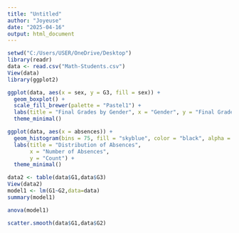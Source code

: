```yaml
---
title: "Untitled"
author: "Joyeuse"
date: "2025-04-16"
output: html_document
---
```



```r
setwd("C:/Users/USER/OneDrive/Desktop")
library(readr)
data <- read.csv("Math-Students.csv")
View(data)
library(ggplot2)

ggplot(data, aes(x = sex, y = G3, fill = sex)) +
  geom_boxplot() +
  scale_fill_brewer(palette = "Pastel1") +
  labs(title = "Final Grades by Gender", x = "Gender", y = "Final Grade (G3)") +
  theme_minimal()

ggplot(data, aes(x = absences)) +
  geom_histogram(bins = 75, fill = "skyblue", color = "black", alpha = 0.7) +
  labs(title = "Distribution of Absences",
       x = "Number of Absences",
       y = "Count") +
  theme_minimal()
```


```r
data2 <- table(data$G1,data$G3)
View(data2)
model1 <- lm(G1~G2,data=data)
summary(model1)
```
```r
anova(model1)
```
```r
scatter.smooth(data$G1,data$G2)
```
```r

```

